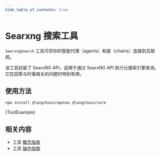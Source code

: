 ```yaml
---
hide_table_of_contents: true
---
```



# Searxng 搜索工具

`SearxngSearch` 工具可将你的智能代理（agents）和链（chains）连接到互联网。

该工具封装了 SearxNG API，适用于通过 SearxNG API 执行元搜索引擎查询。它在回答与时事相关的问题时特别有用。

## 使用方法



<IntegrationInstallTooltip></IntegrationInstallTooltip>

```bash npm2yarn
npm install @langchain/openai @langchain/core
```

<CodeBlock language="typescript">{ToolExample}</CodeBlock>

## 相关内容

- 工具 [概念指南](/docs/concepts/tools)
- 工具 [操作指南](/docs/how_to/#tools)